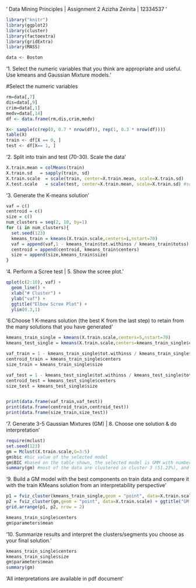 '
Data Mining Principles | Assignment 2
Azizha Zeinita | 12334537
'

```r
library("knitr")
library(ggplot2)
library(cluster)
library(factoextra)
library(gridExtra)
library(MASS)

data <- Boston
```


'1. Select the numeric variables that you think are appropriate and useful. 
Use kmeans and Gaussian Mixture models.'

#Select the numeric variables
```r
rm=data[,7]
dis=data[,9]
crim=data[,1]
medv=data[,14]
df <- data.frame(rm,dis,crim,medv)

X<- sample(c(rep(0, 0.7 * nrow(df)), rep(1, 0.3 * nrow(df))))
table(X)
train <- df[X == 0, ]  
test <- df[X== 1, ]   
```

'2. Split into train and test (70-30). Scale the data'
```r
X.train.mean = colMeans(train)
X.train.sd   = sapply(train, sd)
X.train.scale  = scale(train, center=X.train.mean, scale=X.train.sd)
X.test.scale   = scale(test, center=X.train.mean, scale=X.train.sd) #scaling test by train parameters
```

'3. Generate the K-means solution'
```r
vaf = c()
centroid = c()
size = c()
num_clusters = seq(2, 10, by=1)
for (i in num_clusters){
  set.seed(123)
  kmeans_train = kmeans(X.train.scale,centers=i,nstart=70)
  vaf = append(vaf,1 - kmeans_train$tot.withinss / kmeans_train$totss)
  centroid = append(centroid, kmeans_train$centers)
  size = append(size,kmeans_train$size)
}
```

'4. Perform a Scree test | 5. Show the scree plot.'
```r
qplot(c(2:10), vaf) +
  geom_line() +
  xlab("# Cluster") +
  ylab("vaf") +
  ggtitle("Elbow Scree Plot") +
  ylim(0.3,1)
```

'6.Choose 1 K-means solution (the best K from the last step) to retain from the many 
solutions that you have generated'
```r
kmeans_train_single = kmeans(X.train.scale,centers=5,nstart=70)
kmeans_test_single = kmeans(X.train.scale,centers=kmeans_train_single$centers,nstart=70)

vaf_train = 1 - kmeans_train_single$tot.withinss / kmeans_train_single$totss
centroid_train = kmeans_train_single$centers
size_train = kmeans_train_single$size

vaf_test = 1 - kmeans_test_single$tot.withinss / kmeans_test_single$totss
centroid_test = kmeans_test_single$centers
size_test = kmeans_test_single$size


print(data.frame(vaf_train,vaf_test))
print(data.frame(centroid_train,centroid_test))
print(data.frame(size_train,size_test))
```

'7. Generate 3-5 Gaussian Mixtures (GM) | 8. Choose one solution & do interpretation'
```r
require(mclust)
set.seed(123)
gm = Mclust(X.train.scale,G=3:5)
gm$bic #bic value of the selected model
gm$BIC #based on the table shown, the selected model is GMM with number of component=5 and model=VEV
summary(gm) #most of the data are clustered in cluster 3 (51.23%), and the least is in cluster 3 (2.25%)
```

'9. Build a GM model with the best components on train data 
and compare it with the train KMeans solution from an interpretability perspective'
```r
p1 = fviz_cluster(kmeans_train_single,geom = "point", data=X.train.scale) + ggtitle("K-Means")
p2 = fviz_cluster(gm,geom = "point", data=X.train.scale) + ggtitle("GM G=5")
grid.arrange(p1, p2, nrow = 2)

kmeans_train_single$centers
gm$parameters$mean
```

'10. Summarize results and interpret the clusters/segments you choose as your final solution.'
```r
kmeans_train_single$centers
kmeans_train_single$size
gm$parameters$mean
summary(gm)
```
'All interpretations are available in pdf document'
